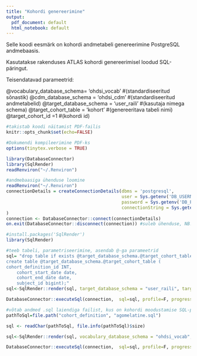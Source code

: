 ```yaml
---
title: "Kohordi genereerimine"
output:
  pdf_document: default
  html_notebook: default
---
```


Selle koodi eesmärk on kohordi andmetabeli genereerimine PostgreSQL andmebaasis.

Kasutatakse rakenduses ATLAS kohordi genereerimisel loodud SQL-päringut. 

Teisendatavad parameetrid:

@vocabulary_database_schema= 'ohdsi_vocab' #(standardiseeritud sõnastik)
@cdm_database_schema = 'ohdsi_cdm' #(standardiseeritud andmetabelid)
@target_database_schema = 'user_raili' #(kasutaja nimega schema)
@target_cohort_table = 'kohort' #(genereeritava tabeli nimi)
@target_cohort_id =1 #(kohordi id)
 
```r
#takistab koodi näitamist PDF-failis
knitr::opts_chunk$set(echo=FALSE) 
```


```r
#Dokumendi kompileerimine PDF-ks
options(tinytex.verbose = TRUE)
```

```r
library(DatabaseConnector) 
library(SqlRender) 
readRenviron("~/.Renviron")
```

```r
#andmebaasiga ühenduse loomine
readRenviron("~/.Renviron")
connectionDetails = createConnectionDetails(dbms = 'postgresql',
                                            user = Sys.getenv('DB_USERNAME'), 
                                            password = Sys.getenv('DB_PASSWORD'), 
                                            connectionString = Sys.getenv('DB_CONNECTIONSTRING')
)
connection <- DatabaseConnector::connect(connectionDetails)
on.exit(DatabaseConnector::disconnect(connection)) #suleb ühenduse, NB! Knit to PDF korral tuleb välja kommenteerida
```

```r
#install.packages('SqlRender')
library(SqlRender)
```

```r
#teeb tabeli, parametriseerimine, asendab @-ga parameetrid
sql= "drop table if exists @target_database_schema.@target_cohort_table;
create table @target_database_schema.@target_cohort_table (
cohort_definition_id INT,
    cohort_start_date date,
    cohort_end_date date,
    subject_id bigint);"
sql<-SqlRender::render(sql, target_database_schema = "user_raili", target_cohort_table = "kohort")

DatabaseConnector::executeSql(connection,  sql=sql, profile=F, progressBar = F, reportOverallTime = F)
```


```r
#võtab andmed .sql laiendiga failist, kus on kohordi moodustamise SQL-päring ATLAS-st.
pathToSql=file.path("cohort_definition", "agomelatine.sql")

sql <- readChar(pathToSql, file.info(pathToSql)$size)

sql<-SqlRender::render(sql, vocabulary_database_schema = "ohdsi_vocab",  cdm_database_schema = "ohdsi_cdm", target_database_schema = "user_raili", target_cohort_table = "kohort", target_cohort_id = 1)

DatabaseConnector::executeSql(connection,  sql=sql, profile=F, progressBar = F, reportOverallTime = F)
```


